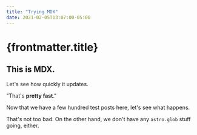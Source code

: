 ```yaml
---
title: "Trying MDX"
date: 2021-02-05T13:07:00-05:00
---
```


# {frontmatter.title}

## This is MDX.

Let's see how quickly it updates.

"That's **pretty fast**."

Now that we have a few hundred test posts here, let's see what happens.

That's not too bad. On the other hand, we don't have any `astro.glob` stuff going, either.
